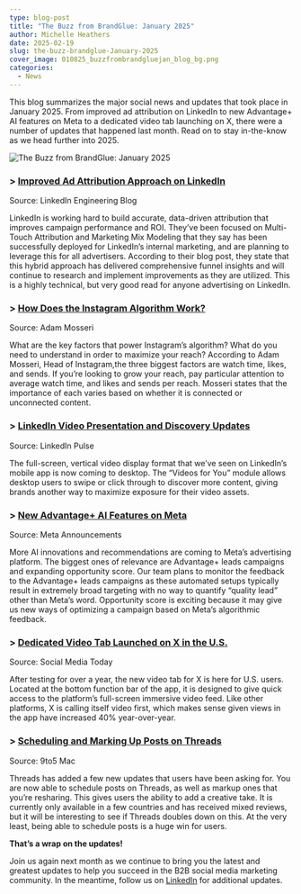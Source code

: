 ```yaml
---
type: blog-post
title: "The Buzz from BrandGlue: January 2025"
author: Michelle Heathers
date: 2025-02-19
slug: the-buzz-brandglue-January-2025
cover_image: 010825_buzzfrombrandgluejan_blog_bg.png
categories:
  - News
---
```

This blog summarizes the major social news and updates that took place in January 2025. From improved ad attribution on LinkedIn to new Advantage+ AI features on Meta to a dedicated video tab launching on X, there were a number of updates that happened last month. Read on to stay in-the-know as we head further into 2025.

![The Buzz from BrandGlue: January 2025](010825_buzzfrombrandgluejan_blog_bg.png)

### \> [](https://www.socialmediatoday.com/news/linkedin-tests-boosting-personal-updates/735687/) [Improved Ad Attribution Approach on LinkedIn](https://www.linkedin.com/blog/engineering/marketing/buyer-journey-insights-with-data-driven-attribution)

Source: LinkedIn Engineering Blog

LinkedIn is working hard to build accurate, data-driven attribution that improves campaign performance and ROI. They’ve been focused on Multi-Touch Attribution and Marketing Mix Modeling that they say has been successfully deployed for LinkedIn’s internal marketing, and are planning to leverage this for all advertisers. According to their blog post, they state that this hybrid approach has delivered comprehensive funnel insights and will continue to research and implement improvements as they are utilized. This is a highly technical, but very good read for anyone advertising on LinkedIn.

### \> [How Does the Instagram Algorithm Work?](https://www.instagram.com/p/DFFyRp-pINJ/)

Source: Adam Mosseri

What are the key factors that power Instagram’s algorithm? What do you need to understand in order to maximize your reach? According to Adam Mosseri, Head of Instagram,the three biggest factors are watch time, likes, and sends. If you’re looking to grow your reach, pay particular attention to average watch time, and likes and sends per reach. Mosseri states that the importance of each varies based on whether it is connected or unconnected content.

### \> [LinkedIn Video Presentation and Discovery Updates](https://www.linkedin.com/pulse/up-36-over-last-year-video-linkedin-booming-time-now-somasundaram-yqbzc/)

Source: LinkedIn Pulse

The full-screen, vertical video display format that we’ve seen on LinkedIn’s mobile app is now coming to desktop. The “Videos for You” module allows desktop users to swipe or click through to discover more content, giving brands another way to maximize exposure for their video assets.

### \> [New Advantage+ AI Features on Meta](https://www.facebook.com/business/news/supercharge-performance-advantage-opportunity-score)

Source: Meta Announcements

More AI innovations and recommendations are coming to Meta’s advertising platform. The biggest ones of relevance are Advantage+ leads campaigns and expanding opportunity score. Our team plans to monitor the feedback to the Advantage+ leads campaigns as these automated setups typically result in extremely broad targeting with no way to quantify “quality lead” other than Meta’s word. Opportunity score is exciting because it may give us new ways of optimizing a campaign based on Meta’s algorithmic feedback.

### \> [Dedicated Video Tab Launched on X in the U.S.](https://www.socialmediatoday.com/news/x-formerly-twitter-adds-dedicated-video-tab-US/737884/)

Source: Social Media Today

After testing for over a year, the new video tab for X is here for U.S. users. Located at the bottom function bar of the app, it is designed to give quick access to the platform’s full-screen immersive video feed. Like other platforms, X is calling itself video first, which makes sense given views in the app have increased 40% year-over-year.

### \> [Scheduling and Marking Up Posts on Threads](https://9to5mac.com/2025/01/24/scheduled-threads-posts-now-available-to-all-highlight-and-markup-for-some/)

Source: 9to5 Mac

Threads has added a few new updates that users have been asking for. You are now able to schedule posts on Threads, as well as markup ones that you’re resharing. This gives users the ability to add a creative take. It is currently only available in a few countries and has received mixed reviews, but it will be interesting to see if Threads doubles down on this. At the very least, being able to schedule posts is a huge win for users.

**That’s a wrap on the updates!** 

Join us again next month as we continue to bring you the latest and greatest updates to help you succeed in the B2B social media marketing community. In the meantime, follow us on [LinkedIn](https://www.linkedin.com/company/brandglue-com/posts/?feedView=all) for additional updates.